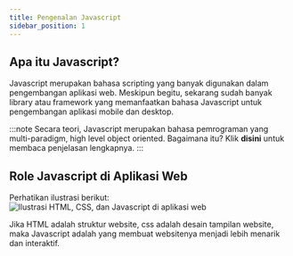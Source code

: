 ```yaml
---
title: Pengenalan Javascript
sidebar_position: 1
---
```



## Apa itu Javascript&#63;

Javascript merupakan bahasa scripting yang banyak digunakan dalam pengembangan aplikasi web. Meskipun begitu, sekarang sudah banyak library atau framework yang memanfaatkan bahasa Javascript untuk pengembangan aplikasi mobile dan desktop.

:::note
Secara teori, Javascript merupakan bahasa pemrograman yang multi-paradigm, high level object oriented. Bagaimana itu? Klik <Link to="/blog/penjelasan%20javascript%20secara%20teori">**disini**</Link> untuk membaca penjelasan lengkapnya.
:::

## Role Javascript di Aplikasi Web

Perhatikan ilustrasi berikut:
![Ilustrasi HTML, CSS, dan Javascript di aplikasi web](./assets/bahasjs-html-css-js.png)

Jika HTML adalah struktur website, css adalah desain tampilan website, maka Javascript adalah yang membuat websitenya menjadi lebih menarik dan interaktif.
